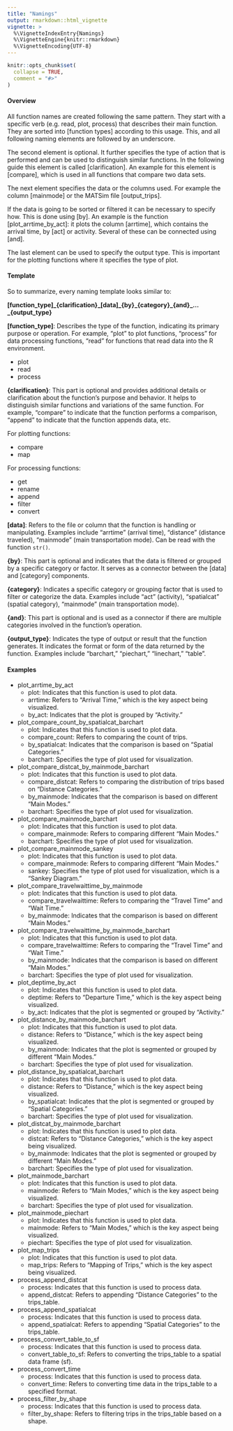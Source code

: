 ```yaml
---
title: "Namings"
output: rmarkdown::html_vignette
vignette: >
  %\VignetteIndexEntry{Namings}
  %\VignetteEngine{knitr::rmarkdown}
  %\VignetteEncoding{UTF-8}
---
```


```r
knitr::opts_chunk$set(
  collapse = TRUE,
  comment = "#>"
)
```


#### Overview

All function names are created following the same pattern. They start with a specific verb (e.g. read, plot, process) that describes their main function. They are sorted into [function types] according to this usage. This, and all following naming elements are followed by an underscore. 

The second element is optional. It further specifies the type of action that is performed and can be used to distinguish similar functions. In the following guide this element is called [clarification]. An example for this element is [compare], which is used in all functions that compare two data sets.

The next element specifies the data or the columns used. For example the column [mainmode] or the MATSim file [output_trips].

If the data is going to be sorted or filtered it can be necessary to specify how. This is done using [by]. An example is the function [plot_arrtime_by_act]: it plots the column [arrtime], which contains the arrival time, by [act] or activity. Several of these can be connected using [and].

The last element can be used to specify the output type. This is important for the plotting functions where it specifies the type of plot.

#### Template

So to summarize, every naming template looks similar to:

**[function_type]\_{clarification}\_[data]\_{by}\_{category}\_{and}\_...\_{output_type}**

**[function_type]**: Describes the type of the function, indicating its primary purpose or operation. For example, "plot" to plot functions, "process" for data processing functions, "read" for functions that read data into the R environment.

- plot
- read
- process

**{clarification}**: This part is optional and provides additional details or clarification about the function's purpose and behavior. It helps to distinguish similar functions and variations of the same function. For example, "compare" to indicate that the function performs a comparison, "append" to indicate that the function appends data, etc.

For plotting functions:

- compare
- map

For processing functions:

- get
- rename 
- append
- filter
- convert

**[data]**: Refers to the file or column that the function is handling or manipulating. Examples include "arrtime" (arrival time), "distance" (distance traveled), "mainmode" (main transportation mode). Can be read with the function `str()`.

**{by}**: This part is optional and indicates that the data is filtered or grouped by a specific category or factor. It serves as a connector between the [data] and [category] components.

**{category}**: Indicates a specific category or grouping factor that is used to filter or categorize the data. Examples include "act" (activity), "spatialcat" (spatial category), "mainmode" (main transportation mode).

**{and}**: This part is optional and is used as a connector if there are multiple categories involved in the function's operation.

**{output_type}**: Indicates the type of output or result that the function generates. It indicates the format or form of the data returned by the function. Examples include "barchart," "piechart," "linechart," "table".

#### Examples

- plot_arrtime_by_act
    - plot: Indicates that this function is used to plot data.
    - arrtime: Refers to "Arrival Time," which is the key aspect being visualized.
    - by_act: Indicates that the plot is grouped by "Activity."

- plot_compare_count_by_spatialcat_barchart
    - plot: Indicates that this function is used to plot data.
    - compare_count: Refers to comparing the count of trips.
    - by_spatialcat: Indicates that the comparison is based on "Spatial Categories."
    - barchart: Specifies the type of plot used for visualization.

- plot_compare_distcat_by_mainmode_barchart
    - plot: Indicates that this function is used to plot data.
    - compare_distcat: Refers to comparing the distribution of trips based on "Distance Categories."
    - by_mainmode: Indicates that the comparison is based on different "Main Modes."
    - barchart: Specifies the type of plot used for visualization.

- plot_compare_mainmode_barchart
    - plot: Indicates that this function is used to plot data.
    - compare_mainmode: Refers to comparing different "Main Modes."
    - barchart: Specifies the type of plot used for visualization.

- plot_compare_mainmode_sankey
    - plot: Indicates that this function is used to plot data.
    - compare_mainmode: Refers to comparing different "Main Modes."
    - sankey: Specifies the type of plot used for visualization, which is a "Sankey Diagram."

- plot_compare_travelwaittime_by_mainmode
    - plot: Indicates that this function is used to plot data.
    - compare_travelwaittime: Refers to comparing the "Travel Time" and "Wait Time."
    - by_mainmode: Indicates that the comparison is based on different "Main Modes."

- plot_compare_travelwaittime_by_mainmode_barchart
    - plot: Indicates that this function is used to plot data.
    - compare_travelwaittime: Refers to comparing the "Travel Time" and "Wait Time."
    - by_mainmode: Indicates that the comparison is based on different "Main Modes."
    - barchart: Specifies the type of plot used for visualization.

- plot_deptime_by_act
    - plot: Indicates that this function is used to plot data.
    - deptime: Refers to "Departure Time," which is the key aspect being visualized.
    - by_act: Indicates that the plot is segmented or grouped by "Activity."

- plot_distance_by_mainmode_barchart
    - plot: Indicates that this function is used to plot data.
    - distance: Refers to "Distance," which is the key aspect being visualized.
    - by_mainmode: Indicates that the plot is segmented or grouped by different "Main Modes."
    - barchart: Specifies the type of plot used for visualization.

- plot_distance_by_spatialcat_barchart
    - plot: Indicates that this function is used to plot data.
    - distance: Refers to "Distance," which is the key aspect being visualized.
    - by_spatialcat: Indicates that the plot is segmented or grouped by "Spatial Categories."
    - barchart: Specifies the type of plot used for visualization.

- plot_distcat_by_mainmode_barchart
    - plot: Indicates that this function is used to plot data.
    - distcat: Refers to "Distance Categories," which is the key aspect being visualized.
    - by_mainmode: Indicates that the plot is segmented or grouped by different "Main Modes."
    - barchart: Specifies the type of plot used for visualization.

- plot_mainmode_barchart
    - plot: Indicates that this function is used to plot data.
    - mainmode: Refers to "Main Modes," which is the key aspect being visualized.
    - barchart: Specifies the type of plot used for visualization.

- plot_mainmode_piechart
    - plot: Indicates that this function is used to plot data.
    - mainmode: Refers to "Main Modes," which is the key aspect being visualized.
    - piechart: Specifies the type of plot used for visualization.

- plot_map_trips
    - plot: Indicates that this function is used to plot data.
    - map_trips: Refers to "Mapping of Trips," which is the key aspect being visualized.

- process_append_distcat
    - process: Indicates that this function is used to process data.
    - append_distcat: Refers to appending "Distance Categories" to the trips_table.

- process_append_spatialcat
    - process: Indicates that this function is used to process data.
    - append_spatialcat: Refers to appending "Spatial Categories" to the trips_table.

- process_convert_table_to_sf
    - process: Indicates that this function is used to process data.
    - convert_table_to_sf: Refers to converting the trips_table to a spatial data frame (sf).

- process_convert_time
    - process: Indicates that this function is used to process data.
    - convert_time: Refers to converting time data in the trips_table to a specified format.

- process_filter_by_shape
    - process: Indicates that this function is used to process data.
    - filter_by_shape: Refers to filtering trips in the trips_table based on a shape.
